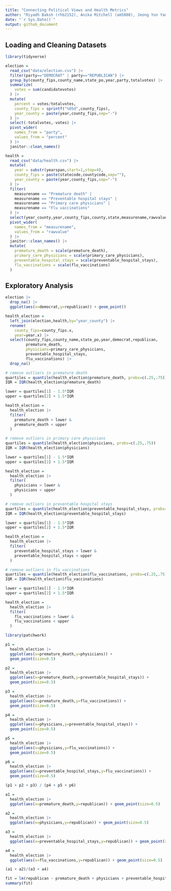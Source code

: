 ```yaml
---
title: "Connecting Political Views and Health Metrics"
author: "Riyadh Baksh (rhb2152), Anika Mitchell (am5088), Jeong Yun Yang (jy3306)"
date: "`r Sys.Date()`"
output: github_document
---
```


## Loading and Cleaning Datasets

```r
library(tidyverse)
```


```r
election =
  read_csv("data/election.csv") |>
  filter(party=="DEMOCRAT" | party=="REPUBLICAN") |>
  group_by(county_fips,county_name,state_po,year,party,totalvotes) |>
  summarize(
    votes = sum(candidatevotes)
  ) |>
  mutate(
    percent = votes/totalvotes,
    county_fips = sprintf("%05d",county_fips),
    year_county = paste(year,county_fips,sep="-")
  ) |>
  select(-totalvotes,-votes) |>
  pivot_wider(
    names_from = "party",
    values_from = "percent"
  ) |>
  janitor::clean_names()
```

```r
health =
  read_csv("data/health.csv") |>
  mutate(
    year = substr(yearspan,start=1,stop=4),
    county_fips = paste(statecode,countycode,sep=""),
    year_county = paste(year,county_fips,sep="-")
  ) |>
  filter(
    measurename == "Premature death" |
    measurename == "Preventable hospital stays" |
    measurename == "Primary care physicians" |
    measurename == "Flu vaccinations"
  ) |>
  select(year_county,year,county_fips,county,state,measurename,rawvalue) |>
  pivot_wider(
    names_from = "measurename",
    values_from = "rawvalue"
  ) |>
  janitor::clean_names() |>
  mutate(
    premature_death = scale(premature_death),
    primary_care_physicians = scale(primary_care_physicians),
    preventable_hospital_stays = scale(preventable_hospital_stays),
    flu_vaccinations = scale(flu_vaccinations)
  )
```
## Exploratory Analysis

```r
election |>
  drop_na() |>
  ggplot(aes(x=democrat,y=republican)) + geom_point()
```

```r
health_election =
  left_join(election,health,by="year_county") |>
  rename(
    county_fips=county_fips.x,
    year=year.x) |>
  select(county_fips,county_name,state_po,year,democrat,republican,
         premature_death,
         physicians=primary_care_physicians,
         preventable_hospital_stays,
         flu_vaccinations) |>
  drop_na()

# remove outliers in premature death
quartiles = quantile(health_election$premature_death, probs=c(.25,.75))
IQR = IQR(health_election$premature_death)

lower = quartiles[1] - 1.5*IQR
upper = quartiles[2] + 1.5*IQR

health_election =
  health_election |>
  filter(
    premature_death > lower &
    premature_death < upper
  )

# remove outliers in primary care physicians
quartiles = quantile(health_election$physicians, probs=c(.25,.75))
IQR = IQR(health_election$physicians)

lower = quartiles[1] - 1.5*IQR
upper = quartiles[2] + 1.5*IQR

health_election =
  health_election |>
  filter(
    physicians > lower &
    physicians < upper
  )

# remove outliers in preventable hospital stays
quartiles = quantile(health_election$preventable_hospital_stays, probs=c(.25,.75))
IQR = IQR(health_election$preventable_hospital_stays)

lower = quartiles[1] - 1.5*IQR
upper = quartiles[2] + 1.5*IQR

health_election =
  health_election |>
  filter(
    preventable_hospital_stays > lower &
    preventable_hospital_stays < upper
  )

# remove outliers in flu vaccinations
quartiles = quantile(health_election$flu_vaccinations, probs=c(.25,.75))
IQR = IQR(health_election$flu_vaccinations)

lower = quartiles[1] - 1.5*IQR
upper = quartiles[2] + 1.5*IQR

health_election =
  health_election |>
  filter(
    flu_vaccinations > lower &
    flu_vaccinations < upper
  )
```



```r
library(patchwork)

p1 =
  health_election |>
  ggplot(aes(x=premature_death,y=physicians)) +
  geom_point(size=0.5)

p2 =
  health_election |>
  ggplot(aes(x=premature_death,y=preventable_hospital_stays)) +
  geom_point(size=0.5)

p3 =
  health_election |>
  ggplot(aes(x=premature_death,y=flu_vaccinations)) +
  geom_point(size=0.5)

p4 =
  health_election |>
  ggplot(aes(x=physicians,y=preventable_hospital_stays)) +
  geom_point(size=0.5)

p5 =
  health_election |>
  ggplot(aes(x=physicians,y=flu_vaccinations)) +
  geom_point(size=0.5)

p6 =
  health_election |>
  ggplot(aes(x=preventable_hospital_stays,y=flu_vaccinations)) +
  geom_point(size=0.5)

(p1 + p2 + p3) / (p4 + p5 + p6)


```


```r
a1 =
  health_election |>
  ggplot(aes(x=premature_death,y=republican)) + geom_point(size=0.5)

a2 =
  health_election |>
  ggplot(aes(x=physicians,y=republican)) + geom_point(size=0.5)

a3 =
  health_election |>
  ggplot(aes(x=preventable_hospital_stays,y=republican)) + geom_point(size=0.5)

a4 =
  health_election |>
  ggplot(aes(x=flu_vaccinations,y=republican)) + geom_point(size=0.5)

(a1 + a2)/(a3 + a4)
```

```r
fit = lm(republican ~ premature_death + physicians + preventable_hospital_stays + flu_vaccinations, data = health_election)
summary(fit)
```





